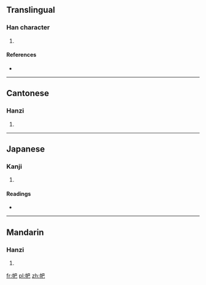 ==Translingual==

===Han character===
{{Han char|rn=50|rad=巾|as=04|sn=7|four=4721<sub>7</sub>|canj=中月日山 (LBAU)|ids=⿰[[巾]][[巴]]}}

# {{defn|Han|sort=巾04}}

====References====
* {{Han ref|kx=0329.130|dkj=08808|dj=0634.240|hdz=10732.130|uh=5E0A|ud=24074|bh=CACB|bd=51915}}

----

==Cantonese==

===Hanzi===
{{yue-hanzi|jyut=[[paa3]]|y=pa3}}

# {{defn|lang=yue|sort=巾04}}

----

==Japanese==

===Kanji===
{{ja-kanji|grade=|rs=巾04}}

# {{defn|lang=ja|sort=巾04}}

====Readings====
* {{ja-readings|on=[[は]] (ha), [[へ]] (he)|kun=}}

----

==Mandarin==

===Hanzi===
{{cmn-hanzi|pin=[[pà]] ([[pa4]])|wg=p'a<sup>4</sup>}}

# {{defn|lang=cmn|sort=巾04}}

[[fr:帊]]
[[pl:帊]]
[[zh:帊]]